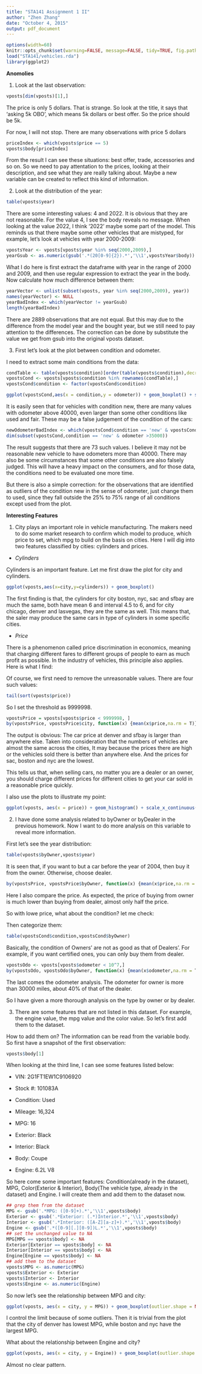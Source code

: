 ```yaml
---
title: "STA141 Assignment 1 II"
author: "Zhen Zhang"
date: "October 4, 2015"
output: pdf_document
---
```


```r
options(width=60)
knitr::opts_chunk$set(warning=FALSE, message=FALSE, tidy=TRUE, fig.path='Figs/')
load("STA141/vehicles.rda")
library(ggplot2)
```

**Anomolies**

1. Look at the last observation:

```r
vposts[dim(vposts)[1],]
```

The price is only 5 dollars. That is strange. So look at the title, it says that 'asking 5k OBO', which means 5k dollars or best offer. So the price should be 5k.

For now, I will not stop. There are many observations with price 5 dollars

```r
priceIndex <- which(vposts$price == 5)
vposts$body[priceIndex]
```

From the result I can see these situations: best offer, trade, accessories and so on. So we need to pay attentation to the prices, looking at their description, and see what they are really talking about. Maybe a new variable can be created to reflect this kind of information.

2. Look at the distribution of the year:

```r
table(vposts$year)
```

There are some interesting values: 4 and 2022. It is obvious that they are not reasonable. For the value 4, I see the body reveals no message. When looking at the value 2022, I think '2022' maybe some part of the model. This reminds us that there maybe some other vehicles that are mistyped, for example, let's look at vehicles with year 2000-2009:

```r
vpostsYear <- vposts[vposts$year %in% seq(2000,2009),]
yearGsub <- as.numeric(gsub('.*(20[0-9]{2}).*','\\1',vpostsYear$body))
```

What I do here is first extract the dataframe with year in the range of 2000 and 2009, and then use regular expression to extract the year in the body. Now calculate how much difference between them:

```r
yearVector <- unlist(subset(vposts, year %in% seq(2000,2009), year))
names(yearVector) <- NULL
yearBadIndex <- which(yearVector != yearGsub)
length(yearBadIndex)
```

There are 2889 observations that are not equal. But this may due to the difference from the model year and the bought year, but we still need to pay attention to the differences. The correction can be done by substitute the value we get from gsub into the original vposts dataset.

3. First let's look at the plot between condition and odometer.

I need to extract some main conditions from the data: 

```r
condTable <- table(vposts$condition)[order(table(vposts$condition),decreasing = T)[1:8]]
vpostsCond <- vposts[vposts$condition %in% rownames(condTable),]
vpostsCond$condition <- factor(vpostsCond$condition)
```

```r
ggplot(vpostsCond,aes(x = condition,y = odometer)) + geom_boxplot() + scale_y_continuous(limits=c(0,50000))
```

It is easily seen that for vehicles with condition new, there are many values with odometer above 40000, even larger than some other conditions like used and fair. These may be a false judgement of the condition of the cars:

```r
newOdometerBadIndex <- which(vpostsCond$condition == 'new' & vpostsCond$odometer > 35000)
dim(subset(vpostsCond,condition == 'new' & odometer >35000))
```

The result suggests that there are 73 such values. I believe it may not be reasonable new vehicle to have odometers more than 40000. There may also be some circumstances that some other conditions are also falsely judged. This will have a heavy impact on the consumers, and for those data, the conditions need to be evaluated one more time.

But there is also a simple correction: for the observations that are identified as outliers of the condition new in the sense of odometer, just change them to used, since they fall outside the 25% to 75% range of all conditions except used from the plot.

**Interesting Features**

1. City plays an important role in vehicle manufacturing. The makers need to do some market research to confirm which model to produce, which price to set, which mpg to build on the basis on cities. Here I will dig into two features classified by cities: cylinders and prices.

+ *Cylinders*

Cylinders is an important feature. Let me first draw the plot for city and cylinders.

```R
ggplot(vposts,aes(x=city,y=cylinders)) + geom_boxplot()
```

The first finding is that, the cylinders for city boston, nyc, sac and sfbay are much the same, both have mean 6 and interval 4.5 to 6, and for city chicago, denver and lasvegas, they are the same as well. This means that, the saler may produce the same cars in type of cylinders in some specific cities.

+ *Price*

There is a phenomenon called price discrimination in economics, meaning that charging different fares to different groups of people to earn as much profit as possible. In the industry of vehicles, this principle also applies. Here is what I find:

Of course, we first need to remove the unreasonable values. There are four such values:

```r
tail(sort(vposts$price))
```

So I set the threshold as 9999998.

```r
vpostsPrice = vposts[vposts$price < 9999998, ]
by(vpostsPrice, vpostsPrice$city, function(x) {mean(x$price,na.rm = T)})
```

The output is obvious: The car price at denver and sfbay is larger than anywhere else. Taken into consideration that the numbers of vehicles are almost the same across the cities, It may because the prices there are high or the vehicles sold there is better than anywhere else. And the prices for sac, boston and nyc are the lowest. 

This tells us that, when selling cars, no matter you are a dealer or an owner, you should charge different prices for different cities to get your car sold in a reasonable price quickly.

I also use the plots to illustrate my point:

```r
ggplot(vposts, aes(x = price)) + geom_histogram() + scale_x_continuous(limit = c(0,3*10^4)) + facet_wrap(~city, scales = 'free')
```

2. I have done some analysis related to byOwner or byDealer in the previous homework. Now I want to do more analysis on this variable to reveal more information.

First let's see the year distribution:

```r
table(vposts$byOwner,vposts$year)
```

It is seen that, if you want to but a car before the year of 2004, then buy it from the owner. Otherwise, choose dealer.

```r
by(vpostsPrice, vpostsPrice$byOwner, function(x) {mean(x$price,na.rm = T)})
```

Here I also compare the price. As expected, the price of buying from owner is much lower than buying from dealer, almost only half the price.

So with lowe price, what about the condition? let me check:

Then categorize them:

```r
table(vpostsCond$condition,vpostsCond$byOwner)
```

Basically, the condition of Owners' are not as good as that of Dealers'. For example, if you want certified ones, you can only buy them from dealer.

```r
vpostsOdo <- vposts[vposts$odometer < 10^7,]
by(vpostsOdo, vpostsOdo$byOwner, function(x) {mean(x$odometer,na.rm = T)})
```

The last comes the odometer analysis. The odometer for owner is more than 30000 miles, about 40% of that of the dealer.

So I have given a more thorough analysis on the type by owner or by dealer.

3. There are some features that are not listed in this dataset. For example, the engine value, the mpg value and the color value. So let's first add them to the dataset.

How to add them on? The information can be read from the variable body. So first have a snapshot of the first observation:

```r
vposts$body[1]
```

When looking at the third line, I can see some features listed below:

+ VIN: 2G1FT1EW1C9106920

+ Stock #: 101083A

+ Condition: Used

+ Mileage: 16,324

+ MPG: 16

+ Exterior: Black

+ Interior: Black

+ Body: Coupe

+ Engine: 6.2L V8

So here come some important features: Condition(already in the dataset), MPG, Color(Exterior & Interior), Body(The vehicle type, already in the dataset) and Engine. I will create them and add them to the dataset now.

```r
## grep them from the dataset
MPG <- gsub('.*MPG: ([0-9]+).*','\\1',vposts$body)
Exterior <- gsub('.*Exterior: (.*)Interior.*','\\1',vposts$body)
Interior <- gsub('.*Interior: ([A-Z][a-z]+).*','\\1',vposts$body)
Engine <- gsub('.*([0-9][.][0-9])L.*','\\1',vposts$body)
## set the unchanged value to NA
MPG[MPG == vposts$body] <- NA
Exterior[Exterior == vposts$body] <- NA
Interior[Interior == vposts$body] <- NA
Engine[Engine == vposts$body] <- NA
## add them to the dataset
vposts$MPG <- as.numeric(MPG)
vposts$Exterior <- Exterior
vposts$Interior <- Interior
vposts$Engine <- as.numeric(Engine)
```

So now let's see the relationship between MPG and city:

```r
ggplot(vposts, aes(x = city, y = MPG)) + geom_boxplot(outlier.shape = NA) + scale_y_continuous(limits = c(10,40))
```

I control the limit because of some outliers. Then it is trivial from the plot that the city of denver has lowest MPG, while boston and nyc have the largest MPG.

What about the relationship between Engine and city?

```r
ggplot(vposts, aes(x = city, y = Engine)) + geom_boxplot(outlier.shape = NA)
```

Almost no clear pattern.